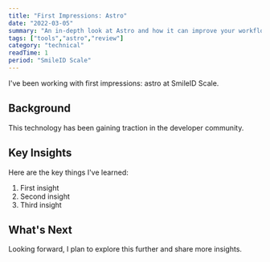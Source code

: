 ```yaml
---
title: "First Impressions: Astro"
date: "2022-03-05"
summary: "An in-depth look at Astro and how it can improve your workflow."
tags: ["tools","astro","review"]
category: "technical"
readTime: 1
period: "SmileID Scale"
---
```


I've been working with first impressions: astro at SmileID Scale.

## Background

This technology has been gaining traction in the developer community.

## Key Insights

Here are the key things I've learned:

1. First insight
2. Second insight
3. Third insight

## What's Next

Looking forward, I plan to explore this further and share more insights.

